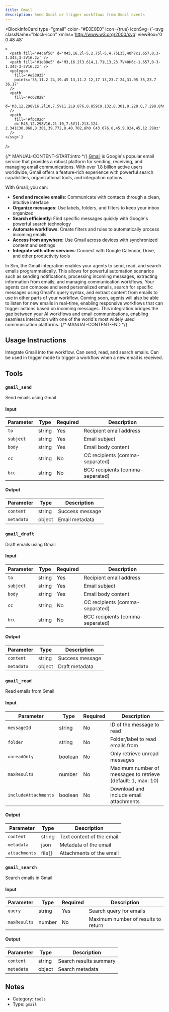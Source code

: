 ```yaml
---
title: Gmail
description: Send Gmail or trigger workflows from Gmail events
---
```



<BlockInfoCard 
  type="gmail"
  color="#E0E0E0"
  icon={true}
  iconSvg={`<svg className="block-icon"
      xmlns='http://www.w3.org/2000/svg'
      viewBox='0 0 48 48'
      
      
      
    >
      <path fill='#4caf50' d='M45,16.2l-5,2.75l-5,4.75L35,40h7c1.657,0,3-1.343,3-3V16.2z' />
      <path fill='#1e88e5' d='M3,16.2l3.614,1.71L13,23.7V40H6c-1.657,0-3-1.343-3-3V16.2z' />
      <polygon
        fill='#e53935'
        points='35,11.2 24,19.45 13,11.2 12,17 13,23.7 24,31.95 35,23.7 36,17'
      />
      <path
        fill='#c62828'
        d='M3,12.298V16.2l10,7.5V11.2L9.876,8.859C9.132,8.301,8.228,8,7.298,8h0C4.924,8,3,9.924,3,12.298z'
      />
      <path
        fill='#fbc02d'
        d='M45,12.298V16.2l-10,7.5V11.2l3.124-2.341C38.868,8.301,39.772,8,40.702,8h0 C43.076,8,45,9.924,45,12.298z'
      />
    </svg>`}
/>

{/* MANUAL-CONTENT-START:intro */}
[Gmail](https://gmail.com) is Google's popular email service that provides a robust platform for sending, receiving, and managing email communications. With over 1.8 billion active users worldwide, Gmail offers a feature-rich experience with powerful search capabilities, organizational tools, and integration options.

With Gmail, you can:

- **Send and receive emails**: Communicate with contacts through a clean, intuitive interface
- **Organize messages**: Use labels, folders, and filters to keep your inbox organized
- **Search efficiently**: Find specific messages quickly with Google's powerful search technology
- **Automate workflows**: Create filters and rules to automatically process incoming emails
- **Access from anywhere**: Use Gmail across devices with synchronized content and settings
- **Integrate with other services**: Connect with Google Calendar, Drive, and other productivity tools

In Sim, the Gmail integration enables your agents to send, read, and search emails programmatically. This allows for powerful automation scenarios such as sending notifications, processing incoming messages, extracting information from emails, and managing communication workflows. Your agents can compose and send personalized emails, search for specific messages using Gmail's query syntax, and extract content from emails to use in other parts of your workflow. Coming soon, agents will also be able to listen for new emails in real-time, enabling responsive workflows that can trigger actions based on incoming messages. This integration bridges the gap between your AI workflows and email communications, enabling seamless interaction with one of the world's most widely used communication platforms.
{/* MANUAL-CONTENT-END */}


## Usage Instructions

Integrate Gmail into the workflow. Can send, read, and search emails. Can be used in trigger mode to trigger a workflow when a new email is received.



## Tools

### `gmail_send`

Send emails using Gmail

#### Input

| Parameter | Type | Required | Description |
| --------- | ---- | -------- | ----------- |
| `to` | string | Yes | Recipient email address |
| `subject` | string | Yes | Email subject |
| `body` | string | Yes | Email body content |
| `cc` | string | No | CC recipients \(comma-separated\) |
| `bcc` | string | No | BCC recipients \(comma-separated\) |

#### Output

| Parameter | Type | Description |
| --------- | ---- | ----------- |
| `content` | string | Success message |
| `metadata` | object | Email metadata |

### `gmail_draft`

Draft emails using Gmail

#### Input

| Parameter | Type | Required | Description |
| --------- | ---- | -------- | ----------- |
| `to` | string | Yes | Recipient email address |
| `subject` | string | Yes | Email subject |
| `body` | string | Yes | Email body content |
| `cc` | string | No | CC recipients \(comma-separated\) |
| `bcc` | string | No | BCC recipients \(comma-separated\) |

#### Output

| Parameter | Type | Description |
| --------- | ---- | ----------- |
| `content` | string | Success message |
| `metadata` | object | Draft metadata |

### `gmail_read`

Read emails from Gmail

#### Input

| Parameter | Type | Required | Description |
| --------- | ---- | -------- | ----------- |
| `messageId` | string | No | ID of the message to read |
| `folder` | string | No | Folder/label to read emails from |
| `unreadOnly` | boolean | No | Only retrieve unread messages |
| `maxResults` | number | No | Maximum number of messages to retrieve \(default: 1, max: 10\) |
| `includeAttachments` | boolean | No | Download and include email attachments |

#### Output

| Parameter | Type | Description |
| --------- | ---- | ----------- |
| `content` | string | Text content of the email |
| `metadata` | json | Metadata of the email |
| `attachments` | file[] | Attachments of the email |

### `gmail_search`

Search emails in Gmail

#### Input

| Parameter | Type | Required | Description |
| --------- | ---- | -------- | ----------- |
| `query` | string | Yes | Search query for emails |
| `maxResults` | number | No | Maximum number of results to return |

#### Output

| Parameter | Type | Description |
| --------- | ---- | ----------- |
| `content` | string | Search results summary |
| `metadata` | object | Search metadata |



## Notes

- Category: `tools`
- Type: `gmail`
